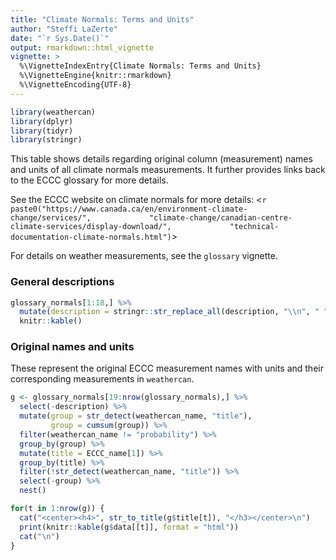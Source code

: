 ```yaml
---
title: "Climate Normals: Terms and Units"
author: "Steffi LaZerte"
date: "`r Sys.Date()`"
output: rmarkdown::html_vignette
vignette: >
  %\VignetteIndexEntry{Climate Normals: Terms and Units}
  %\VignetteEngine{knitr::rmarkdown}
  %\VignetteEncoding{UTF-8}
---
```


```r
library(weathercan)
library(dplyr)
library(tidyr)
library(stringr)
```

This table shows details regarding original column (measurement) names and units of all climate normals measurements. It further provides links back to the ECCC glossary for more details.

See the ECCC website on climate normals for more details: <`r paste0("https://www.canada.ca/en/environment-climate-change/services/",
            "climate-change/canadian-centre-climate-services/display-download/",
            "technical-documentation-climate-normals.html")`>

For details on weather measurements, see the `glossary` vignette.

### General descriptions
```r
glossary_normals[1:18,] %>%
  mutate(description = stringr::str_replace_all(description, "\\n", " ")) %>%
  knitr::kable()
```


### Original names and units
These represent the original ECCC measurement names with units and their corresponding measurements in `weathercan`.

```r
g <- glossary_normals[19:nrow(glossary_normals),] %>%
  select(-description) %>%
  mutate(group = str_detect(weathercan_name, "title"),
         group = cumsum(group)) %>%
  filter(weathercan_name != "probability") %>%
  group_by(group) %>% 
  mutate(title = ECCC_name[1]) %>%
  group_by(title) %>%
  filter(!str_detect(weathercan_name, "title")) %>%
  select(-group) %>%
  nest()
```

```r
for(t in 1:nrow(g)) {
  cat("<center><h4>", str_to_title(g$title[t]), "</h3></center>\n")
  print(knitr::kable(g$data[[t]], format = "html"))
  cat("\n")
}
```
